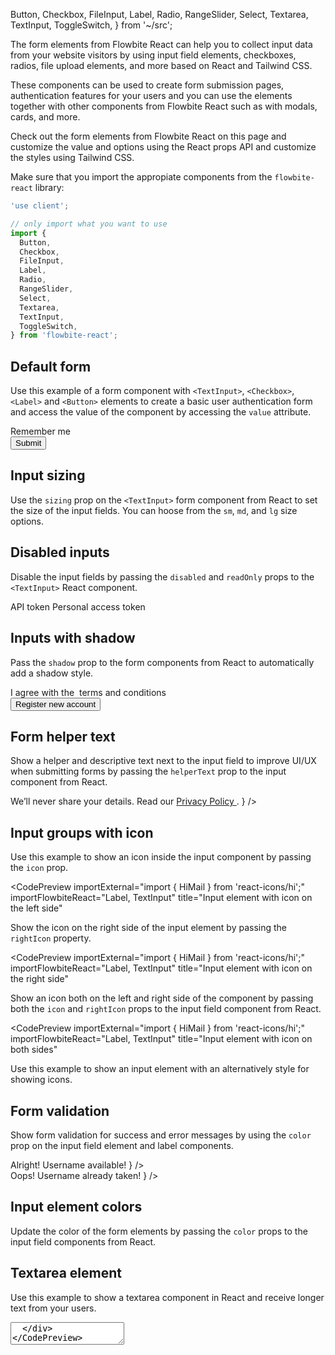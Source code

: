   Button,
  Checkbox,
  FileInput,
  Label,
  Radio,
  RangeSlider,
  Select,
  Textarea,
  TextInput,
  ToggleSwitch,
} from '~/src';

The form elements from Flowbite React can help you to collect input data from your website visitors by using input field elements, checkboxes, radios, file upload elements, and more based on React and Tailwind CSS.

These components can be used to create form submission pages, authentication features for your users and you can use the elements together with other components from Flowbite React such as with modals, cards, and more.

Check out the form elements from Flowbite React on this page and customize the value and options using the React props API and customize the styles using Tailwind CSS.

Make sure that you import the appropiate components from the `flowbite-react` library:

```jsx
'use client';

// only import what you want to use
import {
  Button,
  Checkbox,
  FileInput,
  Label,
  Radio,
  RangeSlider,
  Select,
  Textarea,
  TextInput,
  ToggleSwitch,
} from 'flowbite-react';
```

## Default form

Use this example of a form component with `<TextInput>`, `<Checkbox>`, `<Label>` and `<Button>` elements to create a basic user authentication form and access the value of the component by accessing the `value` attribute.

<CodePreview importFlowbiteReact="Button, Checkbox, Label, TextInput" title="Default form">
  <form className="flex max-w-md flex-col gap-4">
    <div>
      <div className="mb-2 block">
        <Label htmlFor="email1" value="Your email" />
      </div>
      <TextInput id="email1" type="email" placeholder="name@flowbite.com" required />
    </div>
    <div>
      <div className="mb-2 block">
        <Label htmlFor="password1" value="Your password" />
      </div>
      <TextInput id="password1" type="password" required />
    </div>
    <div className="flex items-center gap-2">
      <Checkbox id="remember" />
      <Label htmlFor="remember">Remember me</Label>
    </div>
    <Button type="submit">Submit</Button>
  </form>
</CodePreview>

## Input sizing

Use the `sizing` prop on the `<TextInput>` form component from React to set the size of the input fields. You can hoose from the `sm`, `md`, and `lg` size options.

<CodePreview importFlowbiteReact="Label, TextInput" title="Input sizing">
  <div className="flex max-w-md flex-col gap-4">
    <div>
      <div className="mb-2 block">
        <Label htmlFor="small" value="Small input" />
      </div>
      <TextInput id="small" type="text" sizing="sm" />
    </div>
    <div>
      <div className="mb-2 block">
        <Label htmlFor="base" value="Base input" />
      </div>
      <TextInput id="base" type="text" sizing="md" />
    </div>
    <div>
      <div className="mb-2 block">
        <Label htmlFor="large" value="Large input" />
      </div>
      <TextInput id="large" type="text" sizing="lg" />
    </div>
  </div>
</CodePreview>

## Disabled inputs

Disable the input fields by passing the `disabled` and `readOnly` props to the `<TextInput>` React component.

<CodePreview importFlowbiteReact="Label, TextInput" title="Disabled inputs">
  <div className="flex max-w-md flex-col gap-4">
    <Label htmlFor="disabledInput1">API token</Label>
    <TextInput type="text" id="disabledInput1" placeholder="Disabled input" disabled />
    <Label htmlFor="disabledInput2">Personal access token</Label>
    <TextInput type="text" id="disabledInput2" placeholder="Disabled readonly input" disabled readOnly />
  </div>
</CodePreview>

## Inputs with shadow

Pass the `shadow` prop to the form components from React to automatically add a shadow style.

<CodePreview importFlowbiteReact="Button, Checkbox, Label, TextInput" title="Shadow inputs">
  <form className="flex max-w-md flex-col gap-4">
    <div>
      <div className="mb-2 block">
        <Label htmlFor="email2" value="Your email" />
      </div>
      <TextInput id="email2" type="email" placeholder="name@flowbite.com" required shadow />
    </div>
    <div>
      <div className="mb-2 block">
        <Label htmlFor="password2" value="Your password" />
      </div>
      <TextInput id="password2" type="password" required shadow />
    </div>
    <div>
      <div className="mb-2 block">
        <Label htmlFor="repeat-password" value="Repeat password" />
      </div>
      <TextInput id="repeat-password" type="password" required shadow />
    </div>
    <div className="flex items-center gap-2">
      <Checkbox id="agree" />
      <Label htmlFor="agree" className="flex">
        I agree with the&nbsp;
        <Link href="/forms" className="text-cyan-600 hover:underline dark:text-cyan-500">
          terms and conditions
        </Link>
      </Label>
    </div>
    <Button type="submit">Register new account</Button>
  </form>
</CodePreview>

## Form helper text

Show a helper and descriptive text next to the input field to improve UI/UX when submitting forms by passing the `helperText` prop to the input component from React.

<CodePreview importFlowbiteReact="Label, TextInput" title="Helper text">
  <div className="max-w-md">
    <div className="mb-2 block">
      <Label htmlFor="email3" value="Your email" />
    </div>
    <TextInput
      id="email3"
      type="email"
      placeholder="name@flowbite.com"
      required
      helperText={
        <>
          We’ll never share your details. Read our
          <a href="/forms" className="ml-1 font-medium text-cyan-600 hover:underline dark:text-cyan-500">
            Privacy Policy
          </a>.
        </>
      }
    />
  </div>
</CodePreview>

## Input groups with icon

Use this example to show an icon inside the input component by passing the `icon` prop.

<CodePreview
  importExternal="import { HiMail } from 'react-icons/hi';"
  importFlowbiteReact="Label, TextInput"
  title="Input element with icon on the left side"
>
  <div className="max-w-md">
    <div className="mb-2 block">
      <Label htmlFor="email4" value="Your email" />
    </div>
    <TextInput id="email4" type="email" icon={HiMail} placeholder="name@flowbite.com" required />
  </div>
</CodePreview>

Show the icon on the right side of the input element by passing the `rightIcon` property.

<CodePreview
  importExternal="import { HiMail } from 'react-icons/hi';"
  importFlowbiteReact="Label, TextInput"
  title="Input element with icon on the right side"
>
  <div className="max-w-md">
    <div className="mb-2 block">
      <Label htmlFor="email4" value="Your email" />
    </div>
    <TextInput id="email4" type="email" rightIcon={HiMail} placeholder="name@flowbite.com" required />
  </div>
</CodePreview>

Show an icon both on the left and right side of the component by passing both the `icon` and `rightIcon` props to the input field component from React.

<CodePreview
  importExternal="import { HiMail } from 'react-icons/hi';"
  importFlowbiteReact="Label, TextInput"
  title="Input element with icon on both sides"
>
  <div className="max-w-md">
    <div className="mb-2 block">
      <Label htmlFor="email4" value="Your email" />
    </div>
    <TextInput id="email4" type="email" icon={HiMail} rightIcon={HiMail} placeholder="name@flowbite.com" required />
  </div>
</CodePreview>

Use this example to show an input element with an alternatively style for showing icons.

<CodePreview importFlowbiteReact="Label, TextInput" title="Input element with addon">
  <div className="max-w-md">
    <div className="mb-2 block">
      <Label htmlFor="username" value="Username" />
    </div>
    <TextInput id="username3" placeholder="Bonnie Green" required addon="@" />
  </div>
</CodePreview>

## Form validation

Show form validation for success and error messages by using the `color` prop on the input field element and label components.

<CodePreview importFlowbiteReact="Label, TextInput" title="Success and error validation">
  <div className="flex max-w-md flex-col gap-4">
    <div>
      <div className="mb-2 block">
        <Label htmlFor="username3" color="success" value="Your name" />
      </div>
      <TextInput
        id="username"
        placeholder="Bonnie Green"
        required
        color="success"
        helperText={
          <>
            <span className="font-medium">Alright!</span> Username available!
          </>
        }
      />
    </div>
    <div>
      <div className="mb-2 block">
        <Label htmlFor="username4" color="failure" value="Your name" />
      </div>
      <TextInput
        id="username4"
        placeholder="Bonnie Green"
        required
        color="failure"
        helperText={
          <>
            <span className="font-medium">Oops!</span> Username already taken!
          </>
        }
      />
    </div>
  </div>
</CodePreview>

## Input element colors

Update the color of the form elements by passing the `color` props to the input field components from React.

<CodePreview importFlowbiteReact="Label, TextInput" title="Input colors">
  <div className="flex max-w-md flex-col gap-4">
    <div>
      <div className="mb-2 block">
        <Label htmlFor="input-gray" color="gray" value="Gray" />
      </div>
      <TextInput id="input-gray" placeholder="Input Gray" required color="gray" />
    </div>
    <div>
      <div className="mb-2 block">
        <Label htmlFor="input-info" color="info" value="Info" />
      </div>
      <TextInput id="input-info" placeholder="Input Info" required color="info" />
    </div>
    <div>
      <div className="mb-2 block">
        <Label htmlFor="input-success" color="success" value="Success" />
      </div>
      <TextInput id="input-success" placeholder="Input Success" required color="success" />
    </div>
    <div>
      <div className="mb-2 block">
        <Label htmlFor="input-failure" color="failure" value="Failure" />
      </div>
      <TextInput id="input-failure" placeholder="Input Failure" required color="failure" />
    </div>
    <div>
      <div className="mb-2 block">
        <Label htmlFor="input-warning" color="warning" value="Warning" />
      </div>
      <TextInput id="input-warning" placeholder="Input Warning" required color="warning" />
    </div>
  </div>
</CodePreview>

## Textarea element

Use this example to show a textarea component in React and receive longer text from your users.

<CodePreview importFlowbiteReact="Label, Textarea" title="Textarea element">
  <div id="textarea" className="max-w-md">
    <div className="mb-2 block">
      <Label htmlFor="comment" value="Your message" />
    </div>
    <Textarea id="comment" placeholder="Leave a comment..." required rows={4} />
  </div>
</CodePreview>

## Select input

This component can be used to allow users to select from multiple options based on the `<Select>` component.

<CodePreview importFlowbiteReact="Label, Select" title="Select input">
  <div id="select" className="max-w-md">
    <div className="mb-2 block">
      <Label htmlFor="countries" value="Select your country" />
    </div>
    <Select id="countries" required>
      <option>United States</option>
      <option>Canada</option>
      <option>France</option>
      <option>Germany</option>
    </Select>
  </div>
</CodePreview>

## Checkbox

Use this example to show a list of options to your users that they can choose from by using the `<Checkbox> component.`

<CodePreview importFlowbiteReact="Checkbox, Label" title="Checkbox element">
  <div className="flex max-w-md flex-col gap-4" id="checkbox">
    <div className="flex items-center gap-2">
      <Checkbox id="accept" defaultChecked />
      <Label htmlFor="agree" className="flex">
        I agree with the&nbsp;
        <a href="/forms" className="text-cyan-600 hover:underline dark:text-cyan-500">
          terms and conditions
        </a>
      </Label>
    </div>
    <div className="flex items-center gap-2">
      <Checkbox id="promotion" />
      <Label htmlFor="promotion">I want to get promotional offers</Label>
    </div>
    <div className="flex items-center gap-2">
      <Checkbox id="age" />
      <Label htmlFor="age">I am 18 years or older</Label>
    </div>
    <div className="flex gap-2">
      <div className="flex h-5 items-center">
        <Checkbox id="shipping" />
      </div>
      <div className="flex flex-col">
        <Label htmlFor="shipping">Free shipping via Flowbite</Label>
        <div className="text-gray-500 dark:text-gray-300">
          <span className="text-xs font-normal">
            For orders shipped from Flowbite from <span className="font-medium">€ 25</span> in books or&nbsp;
            <span>€ 29</span> on other categories
          </span>
        </div>
      </div>
    </div>
    <div className="flex items-center gap-2">
      <Checkbox id="disabled" disabled />
      <Label htmlFor="disabled" disabled>
        Eligible for international shipping (disabled)
      </Label>
    </div>
  </div>
</CodePreview>

## Radio button

Ask your users to choose only one value from multiple options based on the `<Radio>` component from React.

<CodePreview importFlowbiteReact="Label, Radio" title="Radio button">
  <fieldset className="flex max-w-md flex-col gap-4" id="radio">
    <legend className="mb-4">Choose your favorite country</legend>
    <div className="flex items-center gap-2">
      <Radio id="united-state" name="countries" value="USA" defaultChecked />
      <Label htmlFor="united-state">United States</Label>
    </div>
    <div className="flex items-center gap-2">
      <Radio id="germany" name="countries" value="Germany" />
      <Label htmlFor="germany">Germany</Label>
    </div>
    <div className="flex items-center gap-2">
      <Radio id="spain" name="countries" value="Spain" />
      <Label htmlFor="spain">Spain</Label>
    </div>
    <div className="flex items-center gap-2">
      <Radio id="uk" name="countries" value="United Kingdom" />
      <Label htmlFor="uk">United Kingdom</Label>
    </div>
    <div className="flex items-center gap-2">
      <Radio id="china" name="countries" value="China" disabled />
      <Label htmlFor="china" disabled>
        China (disabled)
      </Label>
    </div>
  </fieldset>
</CodePreview>

## File upload

Use the `<FileInput>` component to allow users to upload files from their browser.

<CodePreview importFlowbiteReact="FileInput, Label" title="File upload">
  <div id="fileUpload" className="max-w-md">
    <div className="mb-2 block">
      <Label htmlFor="file" value="Upload file" />
    </div>
    <FileInput id="file" helperText="A profile picture is useful to confirm your are logged into your account" />
  </div>
</CodePreview>

## Toggle switch

Use the `<ToggleSwitch>` component to ask users to enable or disable an option such as newsletter settings.

<CodePreview importFlowbiteReact="ToggleSwitch" title="Toggle switch element">
  <div className="flex max-w-md flex-col gap-4" id="toggle">
    <ToggleSwitch checked={props.switch1} label="Toggle me" onChange={props.setSwitch1} />
    <ToggleSwitch checked={props.switch2} label="Toggle me (checked)" onChange={props.setSwitch2} />
    <ToggleSwitch checked={false} disabled label="Toggle me (disabled)" onChange={() => undefined} />
  </div>
</CodePreview>

## Range slider

The `<RangeSlider>` component ca be used to allow users to select a number based on a minimum and maximum value.

<CodePreview importFlowbiteReact="Label, RangeSlider" title="Range slider element">
  <div className="flex max-w-md flex-col gap-4">
    <div>
      <div className="mb-1 block">
        <Label htmlFor="default-range" value="Default" />
      </div>
      <RangeSlider id="default-range" />
    </div>
    <div>
      <div className="mb-1 block">
        <Label htmlFor="disbaled-range" value="Disabled" />
      </div>
      <RangeSlider id="disabled-range" disabled />
    </div>
    <div>
      <div className="mb-1 block">
        <Label htmlFor="sm-range" value="Small" />
      </div>
      <RangeSlider id="sm-range" sizing="sm" />
    </div>
    <div>
      <div className="mb-1 block">
        <Label htmlFor="md-range" value="Medium" />
      </div>
      <RangeSlider id="md-range" sizing="md" />
    </div>
    <div>
      <div className="mb-1 block">
        <Label htmlFor="lg-range" value="Large" />
      </div>
      <RangeSlider id="lg-range" sizing="lg" />
    </div>
  </div>
</CodePreview>

## References

- [Flowbite Forms](https://flowbite.com/docs/components/forms/)

